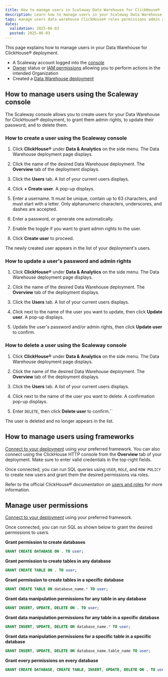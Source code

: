 ```yaml
---
title: How to manage users in Scaleway Data Warehouse for ClickHouse®
description: Learn how to manage users in your Scaleway Data Warehouse for ClickHouse® deployment.
tags: manage users data warehouse ClickHouse® roles permissions admin administrator user
dates:
  validation: 2025-06-03
  posted: 2025-06-03
---
```



This page explains how to manage users in your Data Warehouse for ClickHouse® deployment.

<Requirements />

- A Scaleway account logged into the [console](https://console.scaleway.com)
- [Owner](/iam/concepts/#owner) status or [IAM permissions](/iam/concepts/#permission) allowing you to perform actions in the intended Organization
- Created a [Data Warehouse deployment](/data-warehouse/how-to/create-deployment/)

## How to manage users using the Scaleway console

The Scaleway console allows you to create users for your Data Warehouse for ClickHouse® deployment, to grant them admin rights, to update their password, and to delete them.

### How to create a user using the Scaleway console

1. Click **ClickHouse®** under **Data & Analytics** on the side menu. The Data Warehouse deployment page displays.

2. Click the name of the desired Data Warehouse deployment. The **Overview** tab of the deployment displays.

3. Click the **Users** tab. A list of your current users displays.

4. Click **+ Create user**. A pop-up displays.

5. Enter a username. It must be unique, contain up to 63 characters, and must start with a letter. Only alphanumeric characters, underscores, and dashes are accepted.

6. Enter a password, or generate one automatically.

7. Enable the toggle if you want to grant admin rights to the user.

8. Click **Create user** to proceed.

The newly created user appears in the list of your deployment's users.

### How to update a user's password and admin rights

1. Click **ClickHouse®** under **Data & Analytics** on the side menu. The Data Warehouse deployment page displays.

2. Click the name of the desired Data Warehouse deployment. The **Overview** tab of the deployment displays.

3. Click the **Users** tab. A list of your current users displays.

4. Click <Icon name="more" /> next to the name of the user you want to update, then click **Update user**. A pop-up displays.

5. Update the user's password and/or admin rights, then click **Update user** to confirm.

### How to delete a user using the Scaleway console

1. Click **ClickHouse®** under **Data & Analytics** on the side menu. The Data Warehouse deployment page displays.

2. Click the name of the desired Data Warehouse deployment. The **Overview** tab of the deployment displays.

3. Click the **Users** tab. A list of your current users displays.

4. Click <Icon name="delete" /> next to the name of the user you want to delete. A confirmation pop-up displays.

5. Enter `DELETE`, then click **Delete user** to confirm.``

The user is deleted and no longer appears in the list.

## How to manage users using frameworks

[Connect to your deployment](/data-warehouse/how-to/connect-applications/) using your preferred framework. 
    <Message type="tip">
    You can also connect using the ClickHouse HTTP console from the **Overview** tab of your deployment. Make sure to enter valid credentials in the top-right fields.
    </Message>

Once connected, you can run SQL queries using `USER`, `ROLE`, and `ROW POLICY` to create new users and grant them the desired permissions via roles.

Refer to the official ClickHouse® documentation on [users and roles](https://clickhouse.com/docs/sql-reference/statements/create/user) for more information.

## Manage user permissions

[Connect to your deployment](/data-warehouse/how-to/connect-applications/) using your preferred framework. 

Once connected, you can run SQL as shown below to grant the desired permissions to users.

**Grant permission to create databases**

```sql
GRANT CREATE DATABASE ON . TO user;
```

**Grant permission to create tables in any database**

```sql
GRANT CREATE TABLE ON . TO user;
```

**Grant permission to create tables in a specific database**

```sql
GRANT CREATE TABLE ON database_name.* TO user;
```

**Grant data manipulation permissions for any table in any database**

```sql
GRANT INSERT, UPDATE, DELETE ON . TO user;
```

**Grant data manipulation permissions for any table in a specific database**

```sql
GRANT INSERT, UPDATE, DELETE ON database_name.* TO user;
```

**Grant data manipulation permissions for a specific table in a specific database**

```sql
GRANT INSERT, UPDATE, DELETE ON database_name.table_name TO user;
```

**Grant every permissions on every database**

```sql
GRANT CREATE DATABASE, CREATE TABLE, INSERT, UPDATE, DELETE ON . TO user;
```